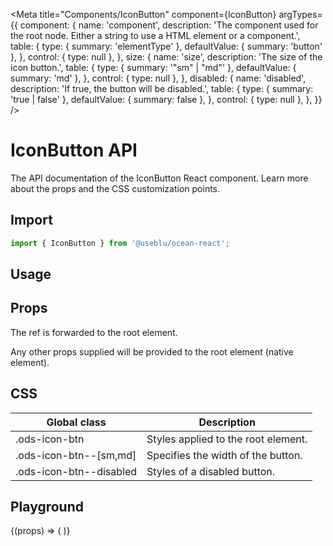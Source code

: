 
<Meta
  title="Components/IconButton"
  component={IconButton}
  argTypes={{
    component: {
      name: 'component',
      description:
        'The component used for the root node. Either a string to use a HTML element or a component.',
      table: {
        type: { summary: 'elementType' },
        defaultValue: { summary: 'button' },
      },
      control: { type: null },
    },
    size: {
      name: 'size',
      description: 'The size of the icon button.',
      table: {
        type: { summary: '"sm" | "md"' },
        defaultValue: { summary: 'md' },
      },
      control: { type: null },
    },
    disabled: {
      name: 'disabled',
      description: 'If true, the button will be disabled.',
      table: {
        type: { summary: 'true | false' },
        defaultValue: { summary: false },
      },
      control: { type: null },
    },
  }}
/>

# IconButton API

The API documentation of the IconButton React component. Learn more about the props and the CSS customization points.

## Import

```javascript
import { IconButton } from '@useblu/ocean-react';
```

## Usage

<Canvas withSource="open" withToolbar>
  <Story name="Usage">
    <IconButton disabled size="sm">
      <ChevronDown />
    </IconButton>
  </Story>
</Canvas>

## Props

<ArgsTable story="Usage" of="." />

The ref is forwarded to the root element.

Any other props supplied will be provided to the root element (native element).

## CSS

| Global class            | Description                         |
| ----------------------- | ----------------------------------- |
| .ods-icon-btn           | Styles applied to the root element. |
| .ods-icon-btn--[sm,md]  | Specifies the width of the button.  |
| .ods-icon-btn--disabled | Styles of a disabled button.        |

## Playground

<Canvas>
  <Story
    name="Playground"
    argTypes={{
      size: {
        name: 'size',
        options: ['sm', 'md'],
        control: { type: 'select' },
      },
      disabled: {
        name: 'disabled',
        control: 'boolean',
      },
    }}
  >
    {(props) => (
      <IconButton {...props}>
        <XOutline />
      </IconButton>
    )}
  </Story>
</Canvas>

